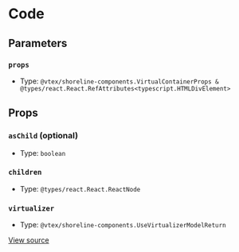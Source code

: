 # Code

## Parameters

### `props`

- Type: `@vtex/shoreline-components.VirtualContainerProps & @types/react.React.RefAttributes<typescript.HTMLDivElement>`

## Props

### `asChild` (optional)

- Type: `boolean`

### `children`

- Type: `@types/react.React.ReactNode`

### `virtualizer`

- Type: `@vtex/shoreline-components.UseVirtualizerModelReturn`

[View source](https://github.com/vtex/shoreline/blob/4b310ee4d/packages/components/src/virtual/virtual-container.tsx#L7)
